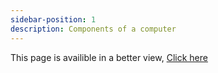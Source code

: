 ```yaml
---
sidebar-position: 1
description: Components of a computer
---
```

This page is availible in a better view, [Click here](https://nayans.notion.site/Components-3cbc7df217cc4b8fa1d64da8f6e5552a)
